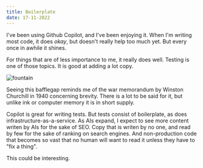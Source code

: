 ```yaml
---
title: Boilerplate
date: 17-11-2022
---
```


I've been using Github Copilot, and I've been enjoying it. When I'm writing most code, it does _okay_, but doesn't really help too much yet. But every once in awhile it shines. 

For things that are of less importance to me, it really does well. Testing is one of those topics. It is good at adding a lot copy.

<img src="/boilerplate-gif.gif" alt="fountain" />

Seeing this bafflegap reminds me of the war memorandum by Winston Churchill in 1940 concerning brevity. There is a lot to be said for it, but unlike ink or computer memory it is in short supply.

Copilot is great for writing tests. But tests consist of boilerplate, as does infrastructure-as-a-service. As AIs expand, I expect to see more content writen by AIs for the sake of SEO. Copy that is writen by no one, and read by few for the sake of ranking on search engines. And non-production code that becomes so vast that no human will want to read it unless they have to "fix a thing".

This could be interesting.



